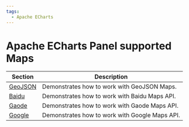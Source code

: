 ```yaml
---
tags:
  - Apache ECharts
---
```



# Apache ECharts Panel supported Maps

| Section            | Description                                    |
| ------------------ | ---------------------------------------------- |
| [GeoJSON](geojson) | Demonstrates how to work with GeoJSON Maps.    |
| [Baidu](baidu)     | Demonstrates how to work with Baidu Maps API.  |
| [Gaode](gaode)     | Demonstrates how to work with Gaode Maps API.  |
| [Google](google)   | Demonstrates how to work with Google Maps API. |
